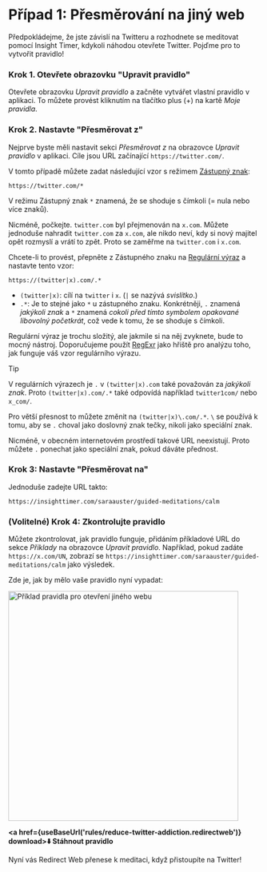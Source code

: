 
# Případ 1: Přesměrování na jiný web

Předpokládejme, že jste závislí na Twitteru a rozhodnete se meditovat pomocí Insight Timer, kdykoli náhodou otevřete Twitter. Pojďme pro to vytvořit pravidlo!

### Krok 1. Otevřete obrazovku "Upravit pravidlo"

Otevřete obrazovku *Upravit pravidlo* a začněte vytvářet vlastní pravidlo v aplikaci. To můžete provést kliknutím na tlačítko plus (+) na kartě *Moje pravidla*.

### Krok 2. Nastavte "Přesměrovat z"

Nejprve byste měli nastavit sekci *Přesměrovat z* na obrazovce *Upravit pravidlo* v aplikaci. Cíle jsou URL začínající `https://twitter.com/`.

V tomto případě můžete zadat následující vzor s režimem [Zástupný znak](rule-settings#url-pattern-wildcard):

```
https://twitter.com/*
```

V režimu Zástupný znak `*` znamená, že se shoduje s čímkoli (= nula nebo více znaků).

Nicméně, počkejte. `twitter.com` byl přejmenován na `x.com`. Můžete jednoduše nahradit `twitter.com` za `x.com`, ale nikdo neví, kdy si nový majitel opět rozmyslí a vrátí to zpět. Proto se zaměřme na `twitter.com` i `x.com`.

Chcete-li to provést, přepněte z Zástupného znaku na [Regulární výraz](rule-settings#url-pattern-regular-expression) a nastavte tento vzor:

```
https://(twitter|x).com/.*
```

* `(twitter|x)`: cílí na `twitter` i `x`. (`|` se nazývá *svislítko*.)
* `.*`: Je to stejné jako `*` u zástupného znaku. Konkrétněji, `.` znamená *jakýkoli znak* a `*` znamená *cokoli před tímto symbolem opakované libovolný početkrát*, což vede k tomu, že se shoduje s čímkoli.

Regulární výraz je trochu složitý, ale jakmile si na něj zvyknete, bude to mocný nástroj. Doporučujeme použít [RegExr](https://regexr.com) jako hřiště pro analýzu toho, jak funguje váš vzor regulárního výrazu.

> [!TIP]
> V regulárních výrazech je `.` v `(twitter|x).com` také považován za *jakýkoli znak*. Proto `(twitter|x).com/.*` také odpovídá například `twitter1com/` nebo `x_com/`.
>
> Pro větší přesnost to můžete změnit na `(twitter|x)\.com/.*`. `\` se používá k tomu, aby se `.` choval jako doslovný znak tečky, nikoli jako speciální znak.
>
> Nicméně, v obecném internetovém prostředí takové URL neexistují. Proto můžete `.` ponechat jako speciální znak, pokud dáváte přednost.

### Krok 3: Nastavte "Přesměrovat na"

Jednoduše zadejte URL takto:

```
https://insighttimer.com/saraauster/guided-meditations/calm
```

### (Volitelné) Krok 4: Zkontrolujte pravidlo

Můžete zkontrolovat, jak pravidlo funguje, přidáním příkladové URL do sekce *Příklady* na obrazovce *Upravit pravidlo*. Například, pokud zadáte `https://x.com/UN`, zobrazí se `https://insighttimer.com/saraauster/guided-meditations/calm` jako výsledek.

Zde je, jak by mělo vaše pravidlo nyní vypadat:

<Image src={RuleCreationOpenAnotherWebsiteRulePreview} alt="Příklad pravidla pro otevření jiného webu" height="460" hasRoundedCorners hasShadow />

**<a href={useBaseUrl('rules/reduce-twitter-addiction.redirectweb')} download>⬇️ Stáhnout pravidlo</a>**

Nyní vás Redirect Web přenese k meditaci, když přistoupíte na Twitter!
